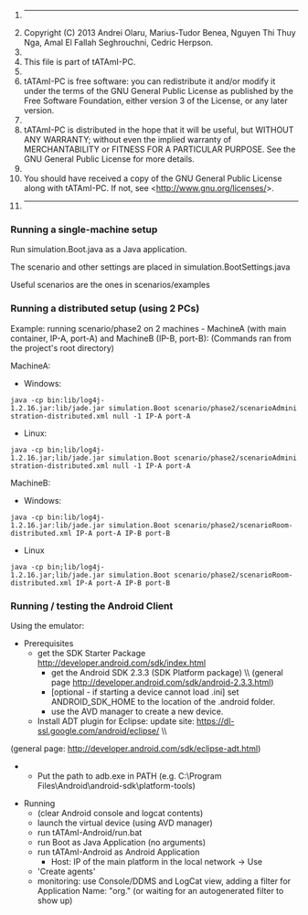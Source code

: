 #-------------------------------------------------------------------------------
# Copyright (C) 2013 Andrei Olaru, Marius-Tudor Benea, Nguyen Thi Thuy Nga, Amal El Fallah Seghrouchni, Cedric Herpson.
# 
# This file is part of tATAmI-PC.
# 
# tATAmI-PC is free software: you can redistribute it and/or modify it under the terms of the GNU General Public License as published by the Free Software Foundation, either version 3 of the License, or any later version.
# 
# tATAmI-PC is distributed in the hope that it will be useful, but WITHOUT ANY WARRANTY; without even the implied warranty of MERCHANTABILITY or FITNESS FOR A PARTICULAR PURPOSE.  See the GNU General Public License for more details.
# 
# You should have received a copy of the GNU General Public License along with tATAmI-PC.  If not, see <http://www.gnu.org/licenses/>.
#-------------------------------------------------------------------------------
=== Running a single-machine setup ===


Run simulation.Boot.java as a Java application.

The scenario and other settings are placed in simulation.BootSettings.java

Useful scenarios are the ones in scenarios/examples




=== Running a distributed setup (using 2 PCs) ===

Example: running scenario/phase2 on 2 machines - MachineA (with main container, IP-A, port-A) and MachineB (IP-B, port-B):
(Commands ran from the project's root directory)

MachineA:
* Windows:
 java -cp bin:lib/log4j-1.2.16.jar:lib/jade.jar simulation.Boot scenario/phase2/scenarioAdministration-distributed.xml null -1 IP-A port-A

* Linux:
 java -cp bin;lib/log4j-1.2.16.jar;lib/jade.jar simulation.Boot scenario/phase2/scenarioAdministration-distributed.xml null -1 IP-A port-A



MachineB:
* Windows:
 java -cp bin:lib/log4j-1.2.16.jar:lib/jade.jar simulation.Boot scenario/phase2/scenarioRoom-distributed.xml IP-A port-A IP-B port-B

* Linux
 java -cp bin;lib/log4j-1.2.16.jar;lib/jade.jar simulation.Boot scenario/phase2/scenarioRoom-distributed.xml IP-A port-A IP-B port-B
 




=== Running / testing the Android Client ===

Using the emulator:
* Prerequisites
** get the SDK Starter Package [[http://developer.android.com/sdk/index.html]]
*** get the Android SDK 2.3.3 (SDK Platform package) \\ (general page [[http://developer.android.com/sdk/android-2.3.3.html]])
*** [optional - if starting a device cannot load .ini] set ANDROID_SDK_HOME to the location of the .android folder. 
*** use the AVD manager to create a new device. 
** Install ADT plugin for Eclipse: update site: [[https://dl-ssl.google.com/android/eclipse/]] \\
(general page: http://developer.android.com/sdk/eclipse-adt.html)
** Put the path to adb.exe in PATH (e.g. C:\Program Files\Android\android-sdk\platform-tools)

* Running
** (clear Android console and logcat contents)
** launch the virtual device (using AVD manager)
** run tATAmI-Android/run.bat
** run Boot as Java Application (no arguments)
** run tATAmI-Android as Android Application
***  Host: IP of the main platform in the local network -> Use
** 'Create agents' 
** monitoring: use Console/DDMS and LogCat view, adding a filter for Application Name: "org." (or waiting for an autogenerated filter to show up)

